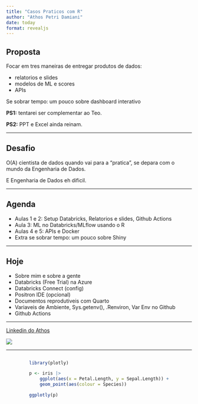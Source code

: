```yaml
---
title: "Casos Praticos com R"
author: "Athos Petri Damiani"
date: today
format: revealjs
---
```


## Proposta

Focar em tres maneiras de entregar produtos de dados: 

- relatorios e slides 
- modelos de ML e scores
- APIs


Se sobrar tempo: um pouco sobre dashboard interativo

**PS1:** tentarei ser complementar ao Teo.

**PS2:** PPT e Excel ainda reinam. 


---

## Desafio

O(A) cientista de dados quando vai para a "pratica", se depara com o mundo da Engenharia de Dados.

E Engenharia de Dados eh dificil.

---

## Agenda

- Aulas 1 e 2: Setup Databricks, Relatorios e slides, Github Actions
- Aula 3: ML no Databricks/MLflow usando o R
- Aulas 4 e 5: APIs e Docker
- Extra se sobrar tempo: um pouco sobre Shiny

---

## Hoje

- Sobre mim e sobre a gente
- Databricks (Free Trial) na Azure
- Databricks Connect (config)
- Positron IDE (opcional)
- Documentos reprodutiveis com Quarto
- Variaveis de Ambiente, Sys.getenv(), .Renviron, Var Env no Github
- Github Actions

---


[Linkedin do Athos](https://www.linkedin.com/in/athosdamiani/)

![](athos.jpg)

---

<div style="display: flex; justify-content: center;">
```r
library(plotly)

p <- iris |> 
    ggplot(aes(x = Petal.Length, y = Sepal.Length)) +
    geom_point(aes(colour = Species))

ggplotly(p)
```
</div>